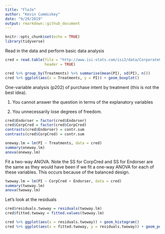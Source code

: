 ```yaml
---
title: "FloJo"
author: "Kevin Cummiskey"
date: "9/29/2019"
output: rmarkdown::github_document
---
```


```r
knitr::opts_chunk$set(echo = TRUE)
library(tidyverse)
```

Read in the data and perform basic data analysis

```r
cred = read.table(file = "http://www.isi-stats.com/isi2/data/CorporateCredibility.txt",
                  header = TRUE)

cred %>% group_by(Treatments) %>% summarise(mean(PI), sd(PI), n())
cred %>% ggplot(aes(x = Treatments, y = PI)) + geom_boxplot()
```

One-variable analysis (p202) of purchase intent by treatment (this is not the best idea).

1. You cannot answer the question in terms of the explanatory variables

2. You unnecessarily lose degrees of freedom.

```r
cred$Endorser = factor(cred$Endorser)
cred$CorpCred = factor(cred$CorpCred)
contrasts(cred$Endorser) = contr.sum
contrasts(cred$CorpCred) = contr.sum

oneway.lm = lm(PI ~ Treatments, data = cred)
summary(oneway.lm)
anova(oneway.lm)

```

Fit a two-way ANOVA. Note the SS for CorpCred and SS for Endorser are the same as they would have been if we fit a one-way ANOVA for each of these variables.  This occurs because of the balanced design.

```r
twoway.lm = lm(PI ~ CorpCred + Endorser, data = cred)
summary(twoway.lm)
anova(twoway.lm)
```

Let's look at the residuals

```r
cred$residuals.twoway = residuals(twoway.lm)
cred$fitted.twoway = fitted.values(twoway.lm)

cred %>% ggplot(aes(x = residuals.twoway)) + geom_histogram()
cred %>% ggplot(aes(x = fitted.twoway, y = residuals.twoway)) + geom_point()

```



